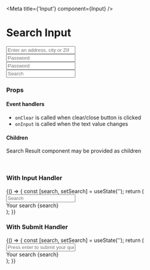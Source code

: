 

<Meta
  title={'Input'}
  component={Input}  />

<h1>Search Input</h1>

<Preview>
  <Story name='Default'>
    <div className="m-1">
      <div className="w-25">
        <Input type="search" placeholder='Enter an address, city or ZIP code' />
      </div>
      <div className="w-25">
        <Input type="password" outline placeholder='Password' />
      </div>
      <div className="w-25">
        <Input icon={IconBath} outline placeholder='Password' />
      </div>
      <div className="w-25">
        <Input invalid outline type="search" validationError="Error text!" placeholder='Search' />
      </div>
    </div>
  </Story>
</Preview>

### Props

<Props of={Input} />

#### Event handlers

- `onClear` is called when clear/close button is clicked
- `onInput` is called when the text value changes

#### Children

Search Result component may be provided as children

<br />

### With Input Handler

<Preview>
  <Story name='WithInputHandler'>{() => {
    const [search, setSearch] = useState('');
    return (
      <div>
        <Input
          onInput={setSearch}
          placeholder='Search'>
        </Input>
        <div>Your search {search}</div>
      </div>
    );
  }}</Story>
</Preview>

### With Submit Handler

<Preview>
  <Story name='WithSubmitHandler'>{() => {
    const [search, setSearch] = useState('');
    return (
      <div>
        <Input onSubmit={setSearch} placeholder='Press enter to submit your query'>
        </Input>
        <div>Your search {search}</div>
      </div>
    );
  }}
  </Story>
</Preview>
